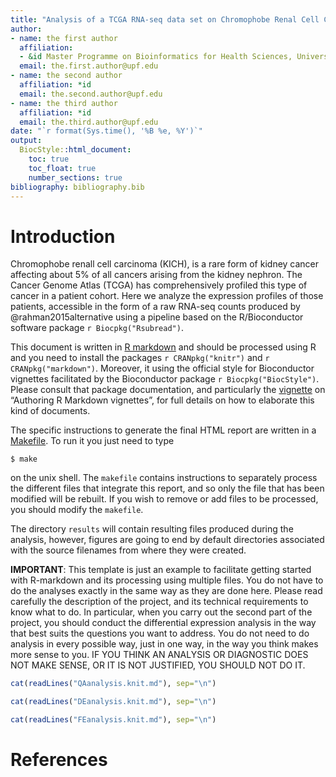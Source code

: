 ```yaml
---
title: "Analysis of a TCGA RNA-seq data set on Chromophobe Renal Cell Carcinoma"
author:
- name: the first author
  affiliation:
  - &id Master Programme on Bioinformatics for Health Sciences, Universitat Pompeu Fabra, Barcelona, Spain
  email: the.first.author@upf.edu
- name: the second author
  affiliation: *id
  email: the.second.author@upf.edu
- name: the third author
  affiliation: *id
  email: the.third.author@upf.edu
date: "`r format(Sys.time(), '%B %e, %Y')`"
output: 
  BiocStyle::html_document:
    toc: true
    toc_float: true
    number_sections: true
bibliography: bibliography.bib
---
```


# Introduction

Chromophobe renall cell carcinoma (KICH), is a rare form of kidney cancer
affecting about 5\% of all cancers arising from the kidney nephron. The
Cancer Genome Atlas (TCGA) has comprehensively profiled this type of cancer
in a patient cohort. Here we analyze the expression profiles of those
patients, accessible in the form of a raw RNA-seq counts produced by
@rahman2015alternative using a pipeline based on the R/Bioconductor
software package `r Biocpkg("Rsubread")`.

This document is written in [R markdown](https://rmarkdown.rstudio.com) and
should be processed using R and you need to install the packages
`r CRANpkg("knitr")` and `r CRANpkg("markdown")`. Moreover, it using the official
style for Bioconductor vignettes facilitated by the Bioconductor package
`r Biocpkg("BiocStyle")`. Please consult that package documentation, and particularly
the [vignette](http://bioconductor.org/packages/release/bioc/vignettes/BiocStyle/inst/doc/AuthoringRmdVignettes.html)
on "Authoring R Markdown vignettes", for full details on how to elaborate this
kind of documents.

The specific instructions to generate the final HTML report are written in a
[Makefile](https://en.wikipedia.org/wiki/Makefile). To run it you just need to type

   ```
   $ make
   ```

on the unix shell. The `makefile` contains instructions to separately process
the different files that integrate this report, and so only the file that has
been modified will be rebuilt. If you wish to remove or add files to be processed,
you should modify the `makefile`.

The directory `results` will contain resulting files produced during the analysis,
however, figures are going to end by default directories associated with the
source filenames from where they were created.

**IMPORTANT**: This template is just an example to facilitate getting started
with R-markdown and its processing using multiple files. You do not have to do
the analyses exactly in the same way as they are done here. Please read
carefully the description of the project, and its technical requirements to
know what to do. In particular, when you carry out the second part of the
project, you should conduct the differential expression analysis in the way
that best suits the questions you want to address. You do not need to do
analysis in every possible way, just in one way, in the way you think makes
more sense to you. IF YOU THINK AN ANALYSIS OR DIAGNOSTIC DOES NOT MAKE SENSE,
OR IT IS NOT JUSTIFIED, YOU SHOULD NOT DO IT.

```r
cat(readLines("QAanalysis.knit.md"), sep="\n")
```

```r
cat(readLines("DEanalysis.knit.md"), sep="\n")
```

```r
cat(readLines("FEanalysis.knit.md"), sep="\n")
```

# References
